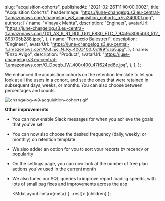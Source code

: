 
  slug: "acquisition-cohorts",
  publishedAt: "2021-02-26T11:00:00.000Z",
  title: "Acquisition Cohorts",
  headerImage:
    "https://june-changelog.s3.eu-central-1.amazonaws.com/changelog_w8_acquisition_cohorts_a7ea24000f.png",
  authors: [
    {
      name: "Vinayak Mehta",
      description: "Engineer",
      avatarUrl:
        "https://june-changelog.s3.eu-central-1.amazonaws.com/T01_AS_9_R1_RDL_U01_F830_FTC_7_94c9c8095b13_512_893705b288.jpeg",
    },
    {
      name: "Ferruccio Balestreri",
      description: "Engineer",
      avatarUrl:
        "https://june-changelog.s3.eu-central-1.amazonaws.com/Gut_Ec_N_Ky_400x400_0c189fcaa5.jpg",
    },
    {
      name: "Enzo Avigo",
      description: "Product",
      avatarUrl:
        "https://june-changelog.s3.eu-central-1.amazonaws.com/O_Doeqb_IW_400x400_47f624ed6e.jpg",
    },
  ],
};

We enhanced the acquisition cohorts on the retention template to let you look at all the users in a cohort, and see the ones that were retained in subsequent days, weeks, or months. You can also choose between percentages and counts.

![changelog-w8-acquisition-cohorts.gif](https://june-changelog.s3.eu-central-1.amazonaws.com/changelog_w8_acquisition_cohorts_fa8fb1e158.gif)

**Other improvements**

- You can now enable Slack messages for when you achieve the goals that you've set!
- You can now also choose the desired frequency (daily, weekly, or monthly) on retention template
- We also added an option for you to sort your reports by recency or popularity
- On the settings page, you can now look at the number of free plan actions you've used in the current month
- We also tuned our SQL queries to improve report loading speeds, with lots of small bug fixes and improvements across the app

  <MdxLayout meta={meta} {...rest}>
    {children}
  </MdxLayout>
);
